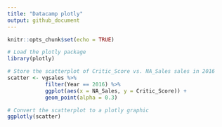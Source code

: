 ```yaml
---
title: "Datacamp plotly"
output: github_document
---
```


```r
knitr::opts_chunk$set(echo = TRUE)
```

```r
# Load the plotly package
library(plotly)

# Store the scatterplot of Critic_Score vs. NA_Sales sales in 2016
scatter <- vgsales %>%
			filter(Year == 2016) %>%
			ggplot(aes(x = NA_Sales, y = Critic_Score)) +
			geom_point(alpha = 0.3)

# Convert the scatterplot to a plotly graphic
ggplotly(scatter)
```

